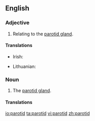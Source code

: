 ==English==

===Adjective===
{{en-adj|-}}

# Relating to the [[parotid gland]].

====Translations====
{{trans-top|relating to the parotid gland}}
* Irish: {{t|ga|paróitideach}}
{{trans-mid}}
* Lithuanian: {{t|lt|paausinis}}
{{trans-bottom}}

===Noun===
{{en-noun}}

# The [[parotid gland]].

====Translations====
{{trans-see|parotid gland}}

[[io:parotid]]
[[ta:parotid]]
[[vi:parotid]]
[[zh:parotid]]